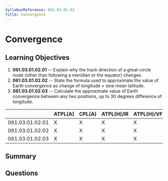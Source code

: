 ```yaml
---
SyllabusReference: 061.03.01.02
Title: Convergence
---
```


# Convergence

## Learning Objectives

1. **061.03.01.02.01** -- Explain why the track direction of a great-circle route
   (other than following a meridian or the equator) changes.
2. **061.03.01.02.02** -- State the formula used to approximate the value of Earth
   convergence as change of longitude × sine mean latitude.
3. **061.03.01.02.03** -- Calculate the approximate value of Earth convergence
   between any two positions, up to 30 degrees difference of longitude.

|                 | ATPL(A) | CPL(A) | ATPL(H)/IR | ATPL(H)/VFR | CPL(H) | IR  | CBIR(A) |
| --------------- | ------- | ------ | ---------- | ----------- | ------ | --- | ------- |
| 061.03.01.02.01 | X       | X      | X          | X           | X      |     |         |
| 061.03.01.02.02 | X       | X      | X          | X           | X      |     |         |
| 061.03.01.02.03 | X       | X      | X          | X           | X      |     |         |

## Summary

## Questions
